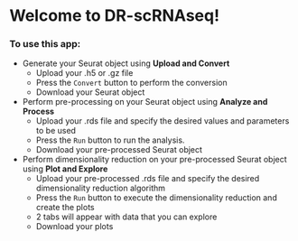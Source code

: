 # Welcome to DR-scRNAseq!

### To use this app:

-   Generate your Seurat object using **Upload and Convert**
    - Upload your .h5 or .gz file
    - Press the `Convert` button to perform the conversion
    - Download your Seurat object
-   Perform pre-processing on your Seurat object using **Analyze and Process**
    - Upload your .rds file and specify the desired values and parameters to be used
    - Press the `Run` button to run the analysis.
    - Download your pre-processed Seurat object
-   Perform dimensionality reduction on your pre-processed Seurat object using **Plot and Explore**
    - Upload your pre-processed .rds file and specify the desired dimensionality reduction algorithm
    - Press the `Run` button to execute the dimensionality reduction and create the plots
    - 2 tabs will appear with data that you can explore
    - Download your plots
